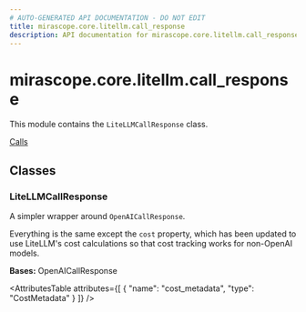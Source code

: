 ```yaml
---
# AUTO-GENERATED API DOCUMENTATION - DO NOT EDIT
title: mirascope.core.litellm.call_response
description: API documentation for mirascope.core.litellm.call_response
---
```


# mirascope.core.litellm.call_response

<ApiType type="Module" />

This module contains the `LiteLLMCallResponse` class.

<Info title="Usage">

[Calls](/docs/mirascope/learn/calls#handling-responses)

</Info>

## Classes

### LiteLLMCallResponse

<ApiType type="Class" />

A simpler wrapper around `OpenAICallResponse`.

Everything is the same except the `cost` property, which has been updated to use
LiteLLM's cost calculations so that cost tracking works for non-OpenAI models.

**Bases:** OpenAICallResponse

<AttributesTable
  attributes={[
  {
    "name": "cost_metadata",
    "type": "CostMetadata"
  }
]}
/>



